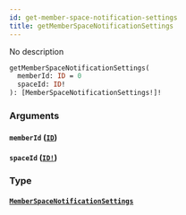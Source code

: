 ```yaml
---
id: get-member-space-notification-settings
title: getMemberSpaceNotificationSettings
---
```


No description

```graphql
getMemberSpaceNotificationSettings(
  memberId: ID = 0
  spaceId: ID!
): [MemberSpaceNotificationSettings!]!

```

### Arguments

#### `memberId` ([`ID`](/docs/graphql/scalars/id))

#### `spaceId` ([`ID!`](/docs/graphql/scalars/id))

### Type

#### [`MemberSpaceNotificationSettings`](/docs/graphql/objects/member-space-notification-settings)
